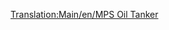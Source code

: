 [[Translation:Main/en/MPS Oil Tanker]]{{en/-}}
{{Template:Πλοία/El
|Όνομα=Δεξαμενόπλοιο MPS
|Image=[[File:en/OilTanker.png|Δεξαμενόπλοιο MPS]]
|Κόστος=30.465£ (60.930$)
|Ταχύτητα=24 χλμ/ω (15 μίλια/ω)
|Ετήσια=2.296£ (4.592$)
|Έτος σχεδίασης=1928
|Διάρκεια ζωής=30
|Χωρητικότητα=220.000 λίτρα πετρελαίου
|Περιγραφή= Το δεξαμενόπλοιο MPS είναι ένα εξαιρετικά αργό αλλά μεγάλο δεξαμενόπλοιο σχεδιασμένο για τη μεταφορά πετρελαίου.
|Πραγματικότητα=Πλασματικό.
}}